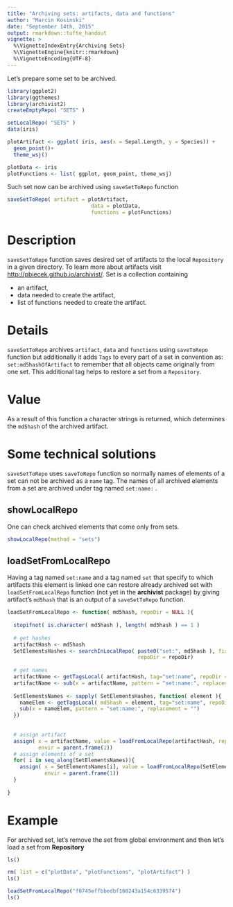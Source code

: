 ```yaml
---
title: "Archiving sets: artifacts, data and functions"
author: "Marcin Kosinski"
date: "September 14th, 2015"
output: rmarkdown::tufte_handout
vignette: >
  %\VignetteIndexEntry{Archiving Sets}
  %\VignetteEngine{knitr::rmarkdown}
  %\VignetteEncoding{UTF-8}
---
```



Let's prepare some set to be archived.

```r
library(ggplot2)
library(ggthemes)
library(archivist2)
createEmptyRepo( "SETS" )
```

```r
setLocalRepo( "SETS" )
data(iris)

plotArtifact <- ggplot( iris, aes(x = Sepal.Length, y = Species)) +
  geom_point()+
  theme_wsj()

plotData <- iris
plotFunctions <- list( ggplot, geom_point, theme_wsj)
```

Such set now can be archived using `saveSetToRepo` function

```r
saveSetToRepo( artifact = plotArtifact,
                           data = plotData,
                           functions = plotFunctions)
```


# Description

`saveSetToRepo` function saves desired set of artifacts to the local `Repository` in a given directory.
To learn more about artifacts visit [http://pbiecek.github.io/archivist/](http://pbiecek.github.io/archivist/). 
Set is a collection containing

- an artifact,
- data needed to create the artifact,
- list of functions needed to create the artifact.

# Details
`saveSetToRepo` archives `artifact`, `data` and `functions` using `saveToRepo` function but additionally it adds `Tags` to every part of a set in convention as: `set:md5hashOfArtifact` to remember
 that all objects came originally from one set. This additional tag helps to restore a set from a `Repository`.

# Value
 As a result of this function a character strings is returned, which determines
the `md5hash` of the archived artifact.


# Some technical solutions

`saveSetToRepo` uses `saveToRepo` function so normally names of elements of a set can not be archived as a `name` tag. The names of all archived elements from a set are archived under tag named `set:name:` .

## showLocalRepo

One can check archived elements that come only from sets.


```r
showLocalRepo(method = "sets")
```

## loadSetFromLocalRepo

Having a tag named `set:name` and a tag named `set` that specify to which artifacts this element is linked one can restore already archived set with `loadSetFromLocalRepo` function (not yet in the **archivist** package) by giving artifact's `md5hash` that is an output of a `saveSetToRepo` function.


```r
loadSetFromLocalRepo <- function( md5hash, repoDir = NULL ){
  
  stopifnot( is.character( md5hash ), length( md5hash ) == 1 )
  
  # get hashes
  artifactHash <- md5hash
  SetElementsHashes <- searchInLocalRepo( paste0("set:", md5hash ), fixed = FALSE,
                                          repoDir = repoDir) 
  
  # get names
  artifactName <- getTagsLocal( artifactHash, tag="set:name", repoDir = repoDir)
  artifactName <- sub(x = artifactName, pattern = "set:name:", replacement = "")
  
  SetElementsNames <- sapply( SetElementsHashes, function( element ){
    nameElem <- getTagsLocal( md5hash = element, tag="set:name", repoDir = repoDir)
    sub(x = nameElem, pattern = "set:name:", replacement = "")
  })
  
  
  # assign artifact
  assign( x = artifactName, value = loadFromLocalRepo(artifactHash, repoDir = repoDir, value = TRUE), 
          envir = parent.frame(1))
  # assign elements of a set
  for( i in seq_along(SetElementsNames)){
    assign( x = SetElementsNames[i], value = loadFromLocalRepo(SetElementsHashes[i], repoDir = repoDir, value = TRUE), 
            envir = parent.frame(1))
  }
  
}
```

# Example

For archived set, let's remove the set from global environment and then let's load a set from **Repository**


```r
ls()
```

```r
rm( list = c("plotData", "plotFunctions", "plotArtifact") )
ls()
```

```r
loadSetFromLocalRepo("f0745effbbedbf160243a154c6339574")
ls()
```


